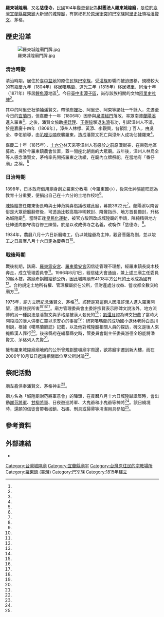 {{coord|24.675967|121.771624|display=title}}
{{東亞廟宇
| name = 羅東城隍廟
| img =File:羅東城隍廟正面照.jpg
| img_capt = 
| image_width = 250px
| location = {{TWN}}[[宜蘭縣|宜蘭縣]][[羅東鎮_(臺灣)|羅東鎮]]<br>大新里中正路128號
| god =城隍爺
| type = 
| struct = 
| open_year =嘉慶二十年（1815年）
| cere_date =農曆八月十六
| cultural_collection= 
|}}
'''羅東城隍廟'''，又名'''慈德寺'''，民國104年變更登記為'''財團法人羅東城隍廟'''，是位於[[臺灣|臺灣]][[宜蘭縣|宜蘭縣]][[羅東鎮_(臺灣)|羅東鎮]]大新里的[[城隍廟|城隍廟]]，有祭祀死於[[原漢衝突|原漢衝突]]的[[巴宰族|巴宰族]][[阿里史|阿里史社]]領袖[[潘賢文|潘賢文]]、茅格。
==歷史沿革==
[[File:羅東城隍廟門牌.jpg|thumb]]
===清治時期===
清治時期，居住於[[臺中盆地|臺中盆地]]的原住民族[[巴宰族|巴宰族]]，受[[漢族|漢族]]影響而被迫遷移，規模較大的有嘉慶九年（1804年）移居[[噶瑪蘭廳|噶瑪蘭]]、道光三年（1815年）移居[[埔里|埔里]]、同治十年（1871年）移居[[鯉魚潭_(埔里)|鯉魚潭]]地區<ref name="潘稀祺"/>。今日[[臺中市|臺中市]][[潭子區|潭子區]]，尚存該族相關的文物[[阿里史社碑|阿里史社碑]]<ref name="曾秀英"/>。

其中的阿里史社領袖潘賢文，帶領[[岸裡社|岸裡社]]、阿里史、阿束等諸社一千餘人，先遷至今日的[[宜蘭市|宜蘭市]]，但嘉慶十一年（1806年）因參與[[泉漳械鬥|泉漳械鬥]]落敗，率眾南渡[[蘭陽溪|蘭陽溪]]進入羅東<ref name="王秋霖3"/>。之後，潘賢文協助[[楊廷理|楊廷理]]、[[王得祿|王得祿]]擊退[[朱濆|朱濆]]有功，引起漳州人不滿，於是嘉慶十四年（1809年），漳州人林標、黃添、李觀興，各領壯丁百人，由吳全、李佑前導，由[[叭哩沙喃|叭哩沙喃]]夜襲羅東，造成潘賢文死亡與漳州人成功佔據羅東<ref name="王秋霖1"/>。

嘉慶二十年（1815年），[[十六分|十六分]]林天來等漳州人有感於之前原漢衝突，在東勢地區募款，擇於今羅東鎮農會位置，蓋一間座北朝南的大眾廟。五年後，漳州人林烏全等人感念潘賢文，茅格率先開拓羅東之功績，在廟內立牌祭祀。在當地有「番仔廟」之稱。<ref name="李振華"/>

===日治時期===
1898年，日本政府借用廟身創立羅東分教場（今羅東國小），後來仕紳張能旺認為教育十分重要，便捐出自己在十六分的土地作校地<ref name="張芮瑜"/>。

[[陳純精|陳純精]]擔任羅東街長時與士紳范純喜倡議改建此廟，募款3922元<ref name="李振華"/>。蘭陽溪以南習俗是大眾爺廟翻修後，可透過比較高階神明敕封、降鸞指示、地方首長冊封，升格為城隍廟<ref name="楊宜敏"/>。當時正逢[[皇民化運動|皇民化運動]]，被官方駁回改成城隍廟的申請，陳純精與地方仕紳遂向郡守梅谷修三陳情，於是以改成佛寺之名義，改喚作「慈德寺」<ref name="李振華"/>。

1934年，農曆八月十六日新廟竣工，仍以城隍爺為主神，觀音菩薩為副，並以竣工之日農曆八月十六日定為慶典日<ref name="李振華"/>。

===戰後時期===
戰後初期，該廟、[[羅東震安宮|羅東震安宮]]、[[羅東奠安宮|羅東奠安宮]]因信徒管理不理想，經羅東鎮長吳木枝奔走，成立管理委員會<ref name="王秋霖5"/>。1966年6月1日，經信徒大會通過，兼上述三廟主任委員的吳木枝，將廟產捐贈給鎮公所，因此城隍廟有4108平方公尺的土地成為國有<ref name="羅建旺"/>。合約規定土地所有權、管理權屬於在公所，但財產處分收益、營收都全數交給廟方<ref name="朱則瑋"/>。

1975年，廟方立碑紀念潘賢文、茅格<ref name="1994-12-23"/>。該碑是寫這兩人因准許漢人進入羅東開墾，遭原住民所害<ref name="王秋霖1"/><ref name="1994-12-23"/><ref name="劉還月"/>。廟方管理委員會主委許宗賢表示除碑文說法外，地方流傳的另一種說法是潘賢文與茅格是被漢人殺死的<ref name="王秋霖1"/>；[[劉還月|劉還月]]認為碑文扭曲了當時大開殺戒的漢人供奉亡靈以求安心的事實<ref name="劉還月"/>；研究噶瑪蘭的成功國小退休老師白長川則說，根據《噶瑪蘭廳誌》記載，以及他對城隍廟相關人員的探訪，碑文是後人來掩飾漢人罪行<ref name="王秋霖1"/>。後來縣府在編纂縣史時，管委員會副主任委員游德全盼能將潘賢文、茅格列入先賢<ref name="1994-12-23"/>。

擁有羅東城隍廟廟地的的公所曾規劃整頓廟宇周邊，欲將廟宇遷到新大樓，而在2006年10月12日邀請相關單位至公所討論<ref name="王燕華"/>。

==祭祀活動==
廟左龕供奉潘賢文、茅格神主<ref name="王秋霖1"/>。

廟方名為「城隍廟謝范將軍意會」的陣頭，在農曆八月十六日城隍爺誕辰時，會出動[[謝范將軍|謝范將軍]]、[[甘柳將軍|甘柳將軍]]、日夜遊巡將軍、大鬼爺和小鬼爺等神將<ref name="1995-08-29"/>。該日繞境時，還願的信徒會帶著枷鎖、石碾、刑具或掃帚等清潔用具參加<ref name="王秋霖2"/>。

== 參考資料 ==
{{Reflist|35em|refs =
<ref name="曾秀英">{{Cite news|url=|title=拓下碑文不顧原物保存 大錯|author=曾秀英|language=zh-tw|newspaper=《中國時報》|date=2001-02-08|accessdate=}}</ref>

<ref name="朱則瑋">{{Cite news|url=http://news.ltn.com.tw/news/local/paper/881543|title=〈北部〉《陳年土地錯誤移轉》羅東3廟告公所 追12億廟產|author=楊宜敏|language=zh-tw|publisher=《自由時報》|date=2015-05-19|accessdate=2018-08-09|archive-url=https://web.archive.org/web/20150520020544/http://news.ltn.com.tw/news/local/paper/881543|archive-date=2015-05-20|dead-url=no}}</ref>

<ref name="楊宜敏">{{Cite news|url=http://news.ltn.com.tw/news/local/paper/744145|title=〈北部〉宜縣19座城隍廟冠全台 蘇澳12座|author=楊宜敏|language=zh-tw|publisher=《自由時報》|date=2014-01-05|accessdate=2018-08-09|archive-date=2019-06-16|archive-url=https://web.archive.org/web/20190616175340/https://news.ltn.com.tw/news/local/paper/744145|dead-url=no}}</ref>

<ref name="李振華">{{Cite news|url=http://www.cdns.com.tw/news.php?n_id=27&nc_id=42790|title=羅東城隍廟 立祀平埔族頭目潘賢文|author=李振華|language=zh-tw|publisher=《中華日報》|date=2015-08-18|accessdate=2018-08-09|archive-url=https://web.archive.org/web/20171107002406/http://www.cdns.com.tw/news.php?n_id=27&nc_id=42790|archive-date=2017-11-07|dead-url=yes}}</ref>

<ref name="張芮瑜">{{Cite news|url=https://udn.com/news/story/11322/3197484|title=最後一堂課 羅東國小畢業生回城隍廟埕|author=張芮瑜|language=zh-tw|publisher=《聯合報》|date=2018-06-13|accessdate=2018-08-09|archive-url=https://web.archive.org/web/20180619095734/https://udn.com/news/story/11322/3197484|archive-date=2018-06-19|dead-url=no}}</ref>

<ref name="羅建旺">{{Cite news|url=|title=將輔導城隍廟、奠安宮、震安宮成立基金會 「金陵一村」案 決循法律途徑要求拆屋還地|author=羅建旺|language=zh-tw|publisher=《聯合報》|date=2004-09-08|accessdate=}}</ref>

<ref name="王燕華">{{Cite news|url=|title=羅東城隍廟 周邊重規畫|author=王燕華|language=zh-tw|publisher=《聯合報》|date=2006-10-12|accessdate=}}</ref>


<ref name="1994-12-23">{{Cite news|url=|title=蘭陽先賢原住民沒份？賢文、茅格開發羅東有功慈德寺盼能列入|author=|language=zh-tw|publisher=《中國時報》|date=1994-12-23|accessdate=}}</ref>

<ref name="潘稀祺">{{Cite news|url=|title=尋根紀事 找尋失落的平埔族群--話說巴宰族岸裡社潘家興衰|author=潘稀祺|language=zh-tw|publisher=《聯合報》|date=1998-03-31|accessdate=}}</ref>


<ref name="劉還月">{{Cite news|url=|title=巡訪噶瑪蘭 蘭陽平原上的平埔族人|author=劉還月|language=zh-tw|publisher=《聯合報》|date=1992-10-18|accessdate=}}</ref>


<ref name="王秋霖5">{{Cite news|url=|title=吳木枝生前為羅東建設奠基石|author=王秋霖|language=zh-tw|publisher=《中國時報》|date=1998-03-13|accessdate=}}</ref>

<ref name="王秋霖3">{{Cite news|url=|title=建城兩百年 羅東徵點子|author=王秋霖|language=zh-tw|publisher=《中國時報》|date=2005-01-12|accessdate=}}</ref>


<ref name="王秋霖2">{{Cite news|url=|title=羅東慈德寺城隍爺誕辰繞境活動「善惡有報」意義深謝神背負刑具洗去一身罪|author=王秋霖|language=zh-tw|publisher=《中國時報》|date=1998-10-07|accessdate=}}</ref>


<ref name="王秋霖1">{{Cite news|url=|title=在台灣廟宇中所供奉者通常以漢人神明居多|author=王秋霖|language=zh-tw|publisher=《中國時報》|date=1999-10-27|accessdate=}}</ref>

<ref name="1995-08-29">{{Cite news|url=|title=羅東城隍廟迎神儀式特殊|author=|language=zh-tw|publisher=《中國時報》|date=1995-08-29|accessdate=}}</ref>


}}
{{Clear}}
{{臺灣城隍廟}}
{{portal bar|宜蘭|道教|border=no}}

==外部連結==
{{commonscat|Luodong Chenghuang Temple}}
*{{facebook|LotungChengHuang}}
[[Category:台灣城隍廟|Category:台灣城隍廟]]
[[Category:宜蘭縣廟宇|Category:宜蘭縣廟宇]]
[[Category:台灣原住民的宗教場所|Category:台灣原住民的宗教場所]]
[[Category:羅東鎮_(臺灣)|Category:羅東鎮 (臺灣)]]
[[Category:巴宰族|Category:巴宰族]]
[[Category:1815年建立|Category:1815年建立]]